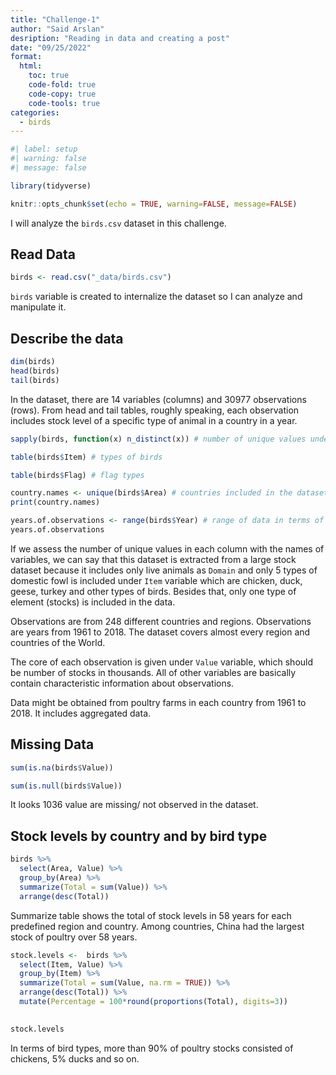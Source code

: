 ```yaml
---
title: "Challenge-1"
author: "Said Arslan"
desription: "Reading in data and creating a post"
date: "09/25/2022"
format:
  html:
    toc: true
    code-fold: true
    code-copy: true
    code-tools: true
categories:
  - birds
---
```


```r
#| label: setup
#| warning: false
#| message: false

library(tidyverse)

knitr::opts_chunk$set(echo = TRUE, warning=FALSE, message=FALSE)

```

I will analyze the `birds.csv` dataset in this challenge.

## Read Data

```r

birds <- read.csv("_data/birds.csv")

```

`birds` variable is created to internalize the dataset so I can analyze and manipulate it.

## Describe the data


```r

dim(birds)
head(birds)
tail(birds)

```


In the dataset, there are 14 variables (columns) and 30977 observations (rows). From head and tail tables, roughly speaking, each observation includes stock level of a specific type of animal in a country in a year.



```r

sapply(birds, function(x) n_distinct(x)) # number of unique values under each column

table(birds$Item) # types of birds

table(birds$Flag) # flag types

country.names <- unique(birds$Area) # countries included in the dataset
print(country.names)

years.of.observations <- range(birds$Year) # range of data in terms of years
years.of.observations


```
If we assess the number of unique values in each column with the names of variables, we can say that this dataset is extracted from a large stock dataset because it includes only live animals as `Domain` and only 5 types of domestic fowl is included under `Item` variable which are chicken, duck, geese, turkey and other types of birds. Besides that, only one type of element (stocks) is included in the data.

Observations are from 248 different countries and regions. Observations are years from 1961 to 2018. The dataset covers almost every region and countries of the World.

The core of each observation is given under `Value` variable, which should be number of stocks in thousands. All of other variables are basically contain characteristic information about observations.

Data might be obtained from poultry farms in each country from 1961 to 2018. It includes aggregated data.


## Missing Data

```r

sum(is.na(birds$Value))

sum(is.null(birds$Value))

```

It looks 1036 value are missing/ not observed in the dataset.


## Stock levels by country and by bird type

```r

birds %>% 
  select(Area, Value) %>% 
  group_by(Area) %>% 
  summarize(Total = sum(Value)) %>% 
  arrange(desc(Total))

```

Summarize table shows the total of stock levels in 58 years for each predefined region and country. Among countries, China had the largest stock of poultry over 58 years.


```r

stock.levels <-  birds %>% 
  select(Item, Value) %>% 
  group_by(Item) %>% 
  summarize(Total = sum(Value, na.rm = TRUE)) %>% 
  arrange(desc(Total)) %>% 
  mutate(Percentage = 100*round(proportions(Total), digits=3))
  

stock.levels


```

In terms of bird types, more than 90% of poultry stocks consisted of chickens, 5% ducks and so on.
